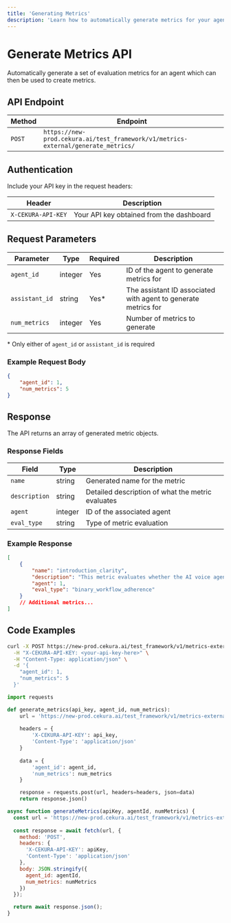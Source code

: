 ---
title: 'Generating Metrics'
description: 'Learn how to automatically generate metrics for your agents'
---

# Generate Metrics API

Automatically generate a set of evaluation metrics for an agent which can then be used to create metrics.

## API Endpoint

| Method | Endpoint |
|--------|----------|
| `POST` | `https://new-prod.cekura.ai/test_framework/v1/metrics-external/generate_metrics/` |

## Authentication

Include your API key in the request headers:

| Header | Description |
|--------|-------------|
| `X-CEKURA-API-KEY` | Your API key obtained from the dashboard |

## Request Parameters

| Parameter | Type | Required | Description |
|-----------|------|----------|-------------|
| `agent_id` | integer | Yes | ID of the agent to generate metrics for |
| `assistant_id` | string | Yes* | The assistant ID associated with agent to generate metrics for |
| `num_metrics` | integer | Yes | Number of metrics to generate |

\* Only either of `agent_id` or `assistant_id` is required

### Example Request Body

```json
{
    "agent_id": 1,
    "num_metrics": 5
}
```

## Response

The API returns an array of generated metric objects.

### Response Fields

| Field | Type | Description |
|-------|------|-------------|
| `name` | string | Generated name for the metric |
| `description` | string | Detailed description of what the metric evaluates |
| `agent` | integer | ID of the associated agent |
| `eval_type` | string | Type of metric evaluation |

### Example Response

```json
[
    {
        "name": "introduction_clarity",
        "description": "This metric evaluates whether the AI voice agent clearly introduces itself and the purpose of the call...",
        "agent": 1,
        "eval_type": "binary_workflow_adherence"
    }
    // Additional metrics...
]
```

## Code Examples

<CodeGroup>

```bash Curl
curl -X POST https://new-prod.cekura.ai/test_framework/v1/metrics-external/generate_metrics/ \
  -H "X-CEKURA-API-KEY: <your-api-key-here>" \
  -H "Content-Type: application/json" \
  -d '{
    "agent_id": 1,
    "num_metrics": 5
  }'
```

```python Python
import requests

def generate_metrics(api_key, agent_id, num_metrics):
    url = 'https://new-prod.cekura.ai/test_framework/v1/metrics-external/generate_metrics/'
    
    headers = {
        'X-CEKURA-API-KEY': api_key,
        'Content-Type': 'application/json'
    }
    
    data = {
        'agent_id': agent_id,
        'num_metrics': num_metrics
    }

    response = requests.post(url, headers=headers, json=data)
    return response.json()
```

```javascript JavaScript
async function generateMetrics(apiKey, agentId, numMetrics) {
  const url = 'https://new-prod.cekura.ai/test_framework/v1/metrics-external/generate_metrics/';
  
  const response = await fetch(url, {
    method: 'POST',
    headers: {
      'X-CEKURA-API-KEY': apiKey,
      'Content-Type': 'application/json'
    },
    body: JSON.stringify({
      agent_id: agentId,
      num_metrics: numMetrics
    })
  });

  return await response.json();
}
```

</CodeGroup>

